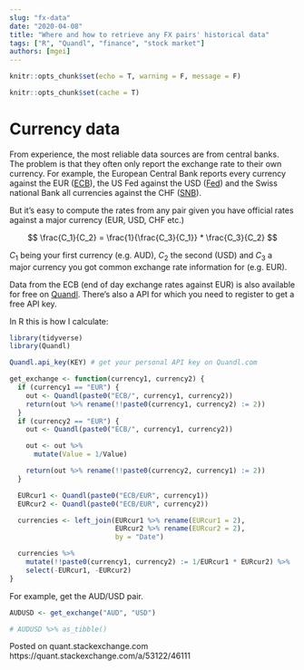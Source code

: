 ```yaml
---
slug: "fx-data"
date: "2020-04-08"
title: "Where and how to retrieve any FX pairs' historical data"
tags: ["R", "Quandl", "finance", "stock market"]
authors: [mgei]
---
```


```r
knitr::opts_chunk$set(echo = T, warning = F, message = F)
```

```r
knitr::opts_chunk$set(cache = T)
```

# Currency data

From experience, the most reliable data sources are from central banks. The problem is that they often only report the exchange rate to their own currency. For example, the European Central Bank reports every currency against the EUR ([ECB](https://sdw.ecb.europa.eu/browse.do?node=9691113)), the US Fed against the USD ([Fed](https://www.federalreserve.gov/releases/h10/Hist/)) and the Swiss national Bank all currencies against the CHF ([SNB](https://data.snb.ch/de/topics/ziredev#!/cube/devkum)).

But it's easy to compute the rates from any pair given you have official rates against a major currency (EUR, USD, CHF etc.)

$$ \frac{C_1}{C_2} = \frac{1}{\frac{C_3}{C_1}} * \frac{C_3}{C_2} $$

$C_1$ being your first currency (e.g. AUD), $C_2$ the second (USD) and $C_3$ a major currency you got common exchange rate information for (e.g. EUR).

Data from the ECB (end of day exchange rates against EUR) is also available for free on [Quandl](https://www.quandl.com/data/ECB/EURUSD-EUR-vs-USD-Foreign-Exchange-Reference-Rate). There's also a API for which you need to register to get a free API key.

In R this is how I calculate:

```r

library(tidyverse)
library(Quandl)

Quandl.api_key(KEY) # get your personal API key on Quandl.com

get_exchange <- function(currency1, currency2) {
  if (currency1 == "EUR") {
    out <- Quandl(paste0("ECB/", currency1, currency2))
    return(out %>% rename(!!paste0(currency1, currency2) := 2))
  }
  if (currency2 == "EUR") {
    out <- Quandl(paste0("ECB/", currency1, currency2))

    out <- out %>% 
      mutate(Value = 1/Value)

    return(out %>% rename(!!paste0(currency2, currency1) := 2))
  }

  EURcur1 <- Quandl(paste0("ECB/EUR", currency1))
  EURcur2 <- Quandl(paste0("ECB/EUR", currency2))

  currencies <- left_join(EURcur1 %>% rename(EURcur1 = 2), 
                          EURcur2 %>% rename(EURcur2 = 2),
                          by = "Date")

  currencies %>% 
    mutate(!!paste0(currency1, currency2) := 1/EURcur1 * EURcur2) %>% 
    select(-EURcur1, -EURcur2)
}
```

For example, get the AUD/USD pair.

```r
AUDUSD <- get_exchange("AUD", "USD") 

# AUDUSD %>% as_tibble()
```

Posted on quant.stackexchange.com https://quant.stackexchange.com/a/53122/46111
